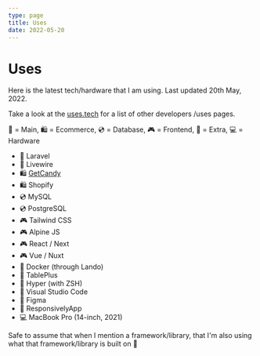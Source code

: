 ```yaml
---
type: page
title: Uses
date: 2022-05-20
---
```



# Uses

Here is the latest tech/hardware that I am using. Last updated 20th May, 2022.

Take a look at the [uses.tech](https://uses.tech/) for a list of other developers /uses pages.

🍔 = Main, 🛍 = Ecommerce, 💿 = Database, 🎮 = Frontend, 🍎 = Extra, 💻 = Hardware

- 🍔 Laravel
- 🍔 Livewire
- 🛍 [GetCandy](https://getcandy.io/)
- 🛍 Shopify
- 💿 MySQL
- 💿 PostgreSQL
- 🎮 Tailwind CSS
- 🎮 Alpine JS
- 🎮 React / Next
- 🎮 Vue / Nuxt
- 🍎 Docker (through Lando)
- 🍎 TablePlus
- 🍎 Hyper (with ZSH)
- 🍎 Visual Studio Code
- 🍎 Figma
- 🍎 ResponsivelyApp
- 💻 MacBook Pro (14-inch, 2021)

<Callout>
  Safe to assume that when I mention a framework/library, that I'm also using
  what that framework/library is built on 🚀
</Callout>
